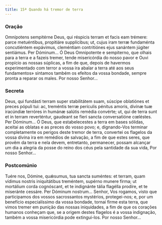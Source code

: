 ```yaml
---
title: 15ª Quando há tremor de terra
---
```


### Oração

<div class="side-by-side not-content">
  <span>
    Omnípotens sempitérne Deus, qui réspicis terram et facis eam trémere: parce
    metuéntibus, propitiáre supplícibus; ut, cujus iram terræ fundaménta
    concutiéntem expávimus, cleméntiam contritiónes ejus sanántem júgiter
    sentiámus. Per Dóminum...
  </span>
  <span>
    Ó Deus Omnipotente e sempiterno, que olhais para a terra e a fazeis tremer,
    tende misericórdia do nosso pavor e Ouvi propício as nossas súplicas, a fim
    de que, depois de havermos experimentado com terror a vossa ira abalar a
    terra até aos seus fundamentos» sintamos também os efeitos da vossa bondade,
    sempre pronta a reparar os males. Por nosso Senhor...
  </span>
</div>

### Secreta

<div class="side-by-side not-content">
  <span>
    Deus, qui fundásti terram super stabilitátem suam, súscipe oblatiónes et
    preces pópuli tui: ac, treméntis terræ perículis pénitus amoris, divínæ tuæ
    iracúndiæ terróres in humánæ salútis remédia convérte; ut, qui de terra sunt
    et in terram reverténtur, gaudeant se fíeri sancta conversatióne cœléstes.
    Per Dóminum...
  </span>
  <span>
    Ó Deus, que estabelecestes a terra em bases sólidas, aceitai as oblatas e as
    preces do vosso povo; e, dignando-Vos terminar completamente os perigos
    deste tremor de terra, convertei os flagelos da vossa divina ira em remédios
    de salvação, a fim de que estes seres, que provêm da terra e nela devem,
    entretanto, permanecer, possam alcançar um dia a alegria da posse do reino
    dos céus pela santidade da sua vida, Por nosso Senhor...
  </span>
</div>

### Postcomúnio

<div class="side-by-side not-content">
  <span>
    Tuére nos, Dómine, quǽsumus, tua sancta suméntes: et terram, quam vídimus
    nostris iniquitátibus treméntem, supérno munere firma; ut mortálium corda
    cognóscant, et te indignánte tália flagélla prodíre, et te miseránte
    cessáre. Per Dóminum nostrum...
  </span>
  <span>
    Senhor, Vos rogamos, visto que participamos dos vossos sacrossantos
    mystérios, protegei-nos; e, por um benefício especialíssimo da vossa
    bondade, tornai firme esta terra, que vimos tremer em punição das nossas
    iniquidades, a fim de que os corações humanos conheçam que, se a origem
    destes flagelos é a vossa indignação, também a vossa misericórdia pode
    extingui-los. Por nosso Senhor...
  </span>
</div>
